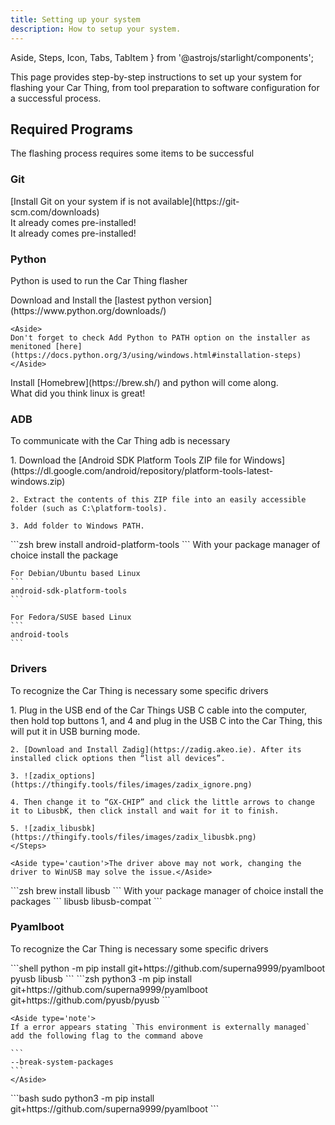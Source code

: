 ```yaml
---
title: Setting up your system
description: How to setup your system.
---
```


  Aside, 
  Steps,
  Icon,
  Tabs, 
  TabItem
 } from '@astrojs/starlight/components';


This page provides step-by-step instructions to set up your system for flashing your Car Thing, from tool preparation to software configuration for a successful process.

## Required Programs
The flashing process requires some items to be successful

### Git
<Tabs syncKey="system">

  <TabItem label="Windows" icon='seti:windows'>
    [Install Git on your system if is not available](https://git-scm.com/downloads)
  </TabItem>

  <TabItem label="macOS" icon='apple'>
    <Aside type='note'>It already comes pre-installed!</Aside>
  </TabItem>


  <TabItem label="Linux" icon='linux'>
    <Aside type='note'>It already comes pre-installed!</Aside>
  </TabItem>
</Tabs>


### Python

Python is used to run the Car Thing flasher 

<Tabs syncKey="system">

  <TabItem label="Windows" icon='seti:windows'>
    Download and Install the [lastest python version](https://www.python.org/downloads/)

    <Aside>
    Don't forget to check Add Python to PATH option on the installer as menitoned [here](https://docs.python.org/3/using/windows.html#installation-steps)
    </Aside>
  </TabItem>

  <TabItem label="macOS" icon='apple'>
    Install [Homebrew](https://brew.sh/) and python will come along.
  </TabItem>

  <TabItem label="Linux" icon='linux'>
    <Aside type='tip'>What did you think linux is great!</Aside>
  </TabItem>

</Tabs>

### ADB

To communicate with the Car Thing adb is necessary

<Tabs syncKey="system">
  <TabItem label="Windows" icon='seti:windows'>
  <Steps>
    1. Download the [Android SDK Platform Tools ZIP file for Windows](https://dl.google.com/android/repository/platform-tools-latest-windows.zip)
  
    2. Extract the contents of this ZIP file into an easily accessible folder (such as C:\platform-tools).

    3. Add folder to Windows PATH. 
  </Steps>
  </TabItem>
  
  <TabItem label="macOS" icon='apple'>
    ```zsh
    brew install android-platform-tools
    ```
  </TabItem>

  <TabItem label="Linux" icon='linux'>
    With your package manager of choice install the package

    For Debian/Ubuntu based Linux
    ```
    android-sdk-platform-tools
    ```

    For Fedora/SUSE based Linux
    ```
    android-tools
    ```
  </TabItem>
</Tabs>

### Drivers

To recognize the Car Thing is necessary some specific drivers

<Tabs syncKey="system">
  <TabItem label="Windows" icon='seti:windows'>
  <Steps>
    1. Plug in the USB end of the Car Things USB C cable into the computer, then hold top buttons 1, and 4 and plug in the USB C into the Car Thing, this will put it in USB burning mode.

    2. [Download and Install Zadig](https://zadig.akeo.ie). After its installed click options then “list all devices”.

    3. ![zadix_options](https://thingify.tools/files/images/zadix_ignore.png)

    4. Then change it to “GX-CHIP” and click the little arrows to change it to LibusbK, then click install and wait for it to finish.

    5. ![zadix_libusbk](https://thingify.tools/files/images/zadix_libusbk.png)
    </Steps>

    <Aside type='caution'>The driver above may not work, changing the driver to WinUSB may solve the issue.</Aside>
  </TabItem>
  
  <TabItem label="macOS" icon='apple'>
    ```zsh
    brew install libusb
    ```
  </TabItem>

  <TabItem label="Linux" icon='linux'>
    With your package manager of choice install the packages
    ```
    libusb libusb-compat
    ```
  </TabItem>
</Tabs>


### Pyamlboot

To recognize the Car Thing is necessary some specific drivers

<Tabs syncKey="system">
  <TabItem label="Windows" icon='seti:windows'>
  ```shell
  python -m pip install git+https://github.com/superna9999/pyamlboot pyusb libusb
  ```
  </TabItem>
  
  <TabItem label="macOS" icon='apple'>
    ```zsh
    python3 -m pip install git+https://github.com/superna9999/pyamlboot git+https://github.com/pyusb/pyusb
    ```

    <Aside type='note'>
    If a error appears stating `This environment is externally managed` add the following flag to the command above

    ```
    --break-system-packages
    ```
    </Aside>
  </TabItem>

  <TabItem label="Linux" icon='linux'>
    ```bash
    sudo python3 -m pip install git+https://github.com/superna9999/pyamlboot
    ```
  </TabItem>
</Tabs>
